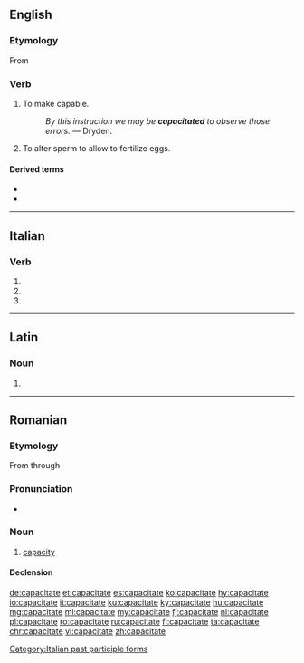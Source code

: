 ==English==

===Etymology===
From {{suffix|capacity|ate|lang=en}}

===Verb===
{{en-verb|capacitat}}

# {{label|en|transitive}} To make capable.
#: ''By this instruction we may be '''capacitated''' to observe those errors.'' &mdash; Dryden.
# {{label|en|transitive|zoology}} To alter sperm to allow to fertilize eggs.

====Derived terms====
* {{l|en|incapacitate}}
* {{l|en|capacitation}}

----

==Italian==

===Verb===
{{head|it|verb form}}

# {{inflection of|capacitare||2|p|pres|indc|lang=it}}
# {{inflection of|capacitare||2|p|impr|lang=it}}
# {{feminine plural of|capacitato|lang=it}}

[[Category:Italian past participle forms]]

----

==Latin==

===Noun===
{{la-noun-form|capāciāte}}

# {{inflection of|capacitas|capāciās|abl|s|lang=la}}

----

==Romanian==

===Etymology===
From {{etyl|la|ro}} {{m|la|capacitas}} through {{etyl|fr|ro}} {{m|fr|capacité}}

===Pronunciation===
* {{IPA|[kapatʃiˈtate]|lang=ro}}

===Noun===
{{ro-noun|f|capacități}}

# [[capacity]]

====Declension====
{{ro-noun-f-tate|capaci}}

[[de:capacitate]]
[[et:capacitate]]
[[es:capacitate]]
[[ko:capacitate]]
[[hy:capacitate]]
[[io:capacitate]]
[[it:capacitate]]
[[ku:capacitate]]
[[ky:capacitate]]
[[hu:capacitate]]
[[mg:capacitate]]
[[ml:capacitate]]
[[my:capacitate]]
[[fj:capacitate]]
[[nl:capacitate]]
[[pl:capacitate]]
[[ro:capacitate]]
[[ru:capacitate]]
[[fi:capacitate]]
[[ta:capacitate]]
[[chr:capacitate]]
[[vi:capacitate]]
[[zh:capacitate]]